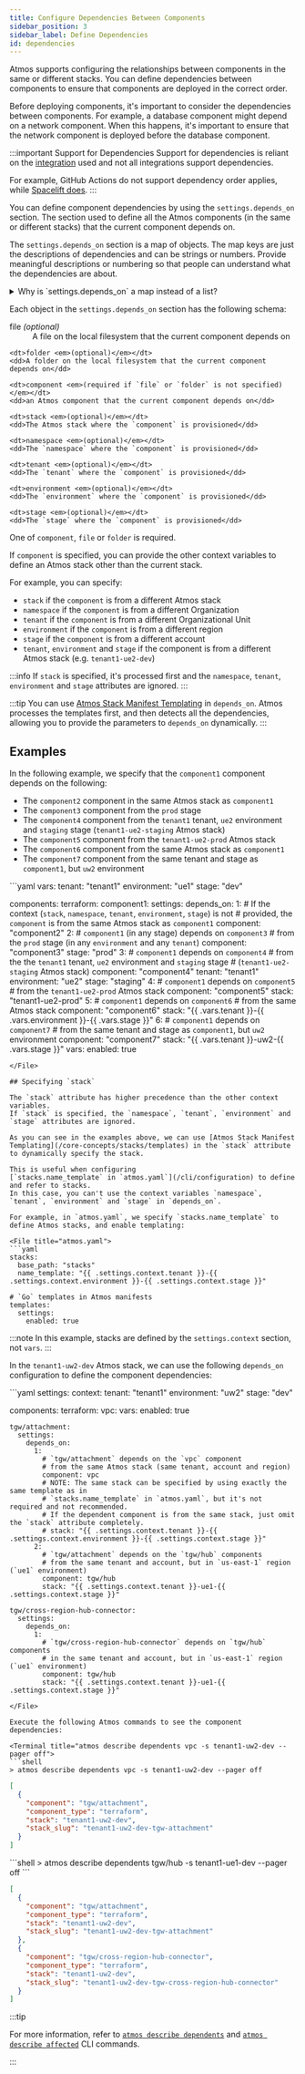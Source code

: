 ```yaml
---
title: Configure Dependencies Between Components
sidebar_position: 3
sidebar_label: Define Dependencies
id: dependencies
---
```



<Intro>
    Atmos supports configuring the relationships between components in the same or different stacks. You can define
    dependencies between components to ensure that components are deployed in the correct order.
</Intro>

Before deploying components, it's important to consider the dependencies between components.
For example, a database component might depend on a network component.
When this happens, it's important to ensure that the network component is deployed before the database component.

:::important Support for Dependencies
Support for dependencies is reliant on the [integration](/integrations) used and not all integrations support dependencies.

For example, GitHub Actions do not support dependency order applies, while [Spacelift does](https://docs.spacelift.io/concepts/stack/stack-dependencies).
:::

You can define component dependencies by using the `settings.depends_on` section. The section used to define all the Atmos components (in
the same or different stacks) that the current component depends on.

The `settings.depends_on` section is a map of objects. The map keys are just the descriptions of dependencies and can be strings or numbers. Provide meaningful descriptions or numbering so that people can understand what the dependencies are about.

<details>
    <summary>Why is `settings.depends_on` a map instead of a list?</summary>

    We originally implemented `settings.depends_on` as a list. However, since it’s not clear how lists should be
    deep-merged, so we decided to convert it to a map instead. In this map, the keys are lexicographically ordered, and
    based on that order, the dependencies are managed.
</details>

Each object in the `settings.depends_on` section has the following schema:

<dl>
    <dt>file <em>(optional)</em></dt>
    <dd>A file on the local filesystem that the current component depends on</dd>

    <dt>folder <em>(optional)</em></dt>
    <dd>A folder on the local filesystem that the current component depends on</dd>

    <dt>component <em>(required if `file` or `folder` is not specified)</em></dt>
    <dd>an Atmos component that the current component depends on</dd>

    <dt>stack <em>(optional)</em></dt>
    <dd>The Atmos stack where the `component` is provisioned</dd>

    <dt>namespace <em>(optional)</em></dt>
    <dd>The `namespace` where the `component` is provisioned</dd>

    <dt>tenant <em>(optional)</em></dt>
    <dd>The `tenant` where the `component` is provisioned</dd>

    <dt>environment <em>(optional)</em></dt>
    <dd>The `environment` where the `component` is provisioned</dd>

    <dt>stage <em>(optional)</em></dt>
    <dd>The `stage` where the `component` is provisioned</dd>
</dl>

One of `component`, `file` or `folder` is required.

If `component` is specified, you can provide the other context variables to define an Atmos stack other than the current stack.

For example, you can specify:

- `stack` if the `component` is from a different Atmos stack
- `namespace` if the `component` is from a different Organization
- `tenant` if the `component` is from a different Organizational Unit
- `environment` if the `component` is from a different region
- `stage` if the `component` is from a different account
- `tenant`, `environment` and `stage` if the component is from a different Atmos stack (e.g. `tenant1-ue2-dev`)

:::info
If `stack` is specified, it's processed first and the `namespace`, `tenant`, `environment` and `stage` attributes are ignored.
:::

:::tip
You can use [Atmos Stack Manifest Templating](/core-concepts/stacks/templates) in `depends_on`.
Atmos processes the templates first, and then detects all the dependencies, allowing you to provide the parameters to
`depends_on` dynamically.
:::

## Examples

In the following example, we specify that the `component1` component depends on the following:

- The `component2` component in the same Atmos stack as `component1`
- The `component3` component from the `prod` stage
- The `component4` component from the `tenant1` tenant, `ue2` environment and `staging` stage (`tenant1-ue2-staging` Atmos stack)
- The `component5` component from the `tenant1-ue2-prod` Atmos stack
- The `component6` component from the same Atmos stack as `component1`
- The `component7` component from the same tenant and stage as `component1`, but `uw2` environment

<File title="tenant1-ue1-dev.yaml">
```yaml
vars:
  tenant: "tenant1"
  environment: "ue1"
  stage: "dev"

components:
  terraform:
    component1:
      settings:
        depends_on:
          1:
            # If the context (`stack`, `namespace`, `tenant`, `environment`, `stage`) is not
            # provided, the `component` is from the same Atmos stack as `component1`
            component: "component2"
          2:
            # `component1` (in any stage) depends on `component3`
            # from the `prod` stage (in any `environment` and any `tenant`)
            component: "component3"
            stage: "prod"
          3:
            # `component1` depends on `component4`
            # from the the `tenant1` tenant, `ue2` environment and `staging` stage
            # (`tenant1-ue2-staging` Atmos stack)
            component: "component4"
            tenant: "tenant1"
            environment: "ue2"
            stage: "staging"
          4:
            # `component1` depends on `component5`
            # from the `tenant1-ue2-prod` Atmos stack
            component: "component5"
            stack: "tenant1-ue2-prod"
          5:
            # `component1` depends on `component6`
            # from the same Atmos stack
            component: "component6"
            stack: "{{ .vars.tenant }}-{{ .vars.environment }}-{{ .vars.stage }}"
          6:
            # `component1` depends on `component7`
            # from the same tenant and stage as `component1`, but `uw2` environment
            component: "component7"
            stack: "{{ .vars.tenant }}-uw2-{{ .vars.stage }}"
      vars:
        enabled: true
```
</File>

## Specifying `stack`

The `stack` attribute has higher precedence than the other context variables.
If `stack` is specified, the `namespace`, `tenant`, `environment` and `stage` attributes are ignored.

As you can see in the examples above, we can use [Atmos Stack Manifest Templating](/core-concepts/stacks/templates) in the `stack` attribute to dynamically specify the stack.

This is useful when configuring
[`stacks.name_template` in `atmos.yaml`](/cli/configuration) to define and refer to stacks.
In this case, you can't use the context variables `namespace`, `tenant`, `environment` and `stage` in `depends_on`.

For example, in `atmos.yaml`, we specify `stacks.name_template` to define Atmos stacks, and enable templating:

<File title="atmos.yaml">
```yaml
stacks:
  base_path: "stacks"
  name_template: "{{ .settings.context.tenant }}-{{ .settings.context.environment }}-{{ .settings.context.stage }}"

# `Go` templates in Atmos manifests
templates:
  settings:
    enabled: true
```
</File>

:::note
In this example, stacks are defined by the `settings.context` section, not `vars`.
:::

In the `tenant1-uw2-dev` Atmos stack, we can use the following `depends_on` configuration to define the component dependencies:

<File title="tenant1-uw2-dev.yaml">
```yaml
settings:
  context:
    tenant: "tenant1"
    environment: "uw2"
    stage: "dev"

components:
  terraform:
    vpc:
      vars:
        enabled: true

    tgw/attachment:
      settings:
        depends_on:
          1:
            # `tgw/attachment` depends on the `vpc` component
            # from the same Atmos stack (same tenant, account and region)
            component: vpc
            # NOTE: The same stack can be specified by using exactly the same template as in
            # `stacks.name_template` in `atmos.yaml`, but it's not required and not recommended.
            # If the dependent component is from the same stack, just omit the `stack` attribute completely.
            # stack: "{{ .settings.context.tenant }}-{{ .settings.context.environment }}-{{ .settings.context.stage }}"
          2:
            # `tgw/attachment` depends on the `tgw/hub` components
            # from the same tenant and account, but in `us-east-1` region (`ue1` environment)
            component: tgw/hub
            stack: "{{ .settings.context.tenant }}-ue1-{{ .settings.context.stage }}"

    tgw/cross-region-hub-connector:
      settings:
        depends_on:
          1:
            # `tgw/cross-region-hub-connector` depends on `tgw/hub` components
            # in the same tenant and account, but in `us-east-1` region (`ue1` environment)
            component: tgw/hub
            stack: "{{ .settings.context.tenant }}-ue1-{{ .settings.context.stage }}"
```
</File>

Execute the following Atmos commands to see the component dependencies:

<Terminal title="atmos describe dependents vpc -s tenant1-uw2-dev --pager off">
```shell
> atmos describe dependents vpc -s tenant1-uw2-dev --pager off
```

```json
[
  {
    "component": "tgw/attachment",
    "component_type": "terraform",
    "stack": "tenant1-uw2-dev",
    "stack_slug": "tenant1-uw2-dev-tgw-attachment"
  }
]
```
</Terminal>

<Terminal title="atmos describe dependents tgw/hub -s tenant1-ue1-dev --pager off">
```shell
> atmos describe dependents tgw/hub -s tenant1-ue1-dev --pager off
```

```json
[
  {
    "component": "tgw/attachment",
    "component_type": "terraform",
    "stack": "tenant1-uw2-dev",
    "stack_slug": "tenant1-uw2-dev-tgw-attachment"
  },
  {
    "component": "tgw/cross-region-hub-connector",
    "component_type": "terraform",
    "stack": "tenant1-uw2-dev",
    "stack_slug": "tenant1-uw2-dev-tgw-cross-region-hub-connector"
  }
]
```
</Terminal>

:::tip

For more information, refer to [`atmos describe dependents`](/cli/commands/describe/dependents)
and [`atmos describe affected`](/cli/commands/describe/affected) CLI commands.

:::
